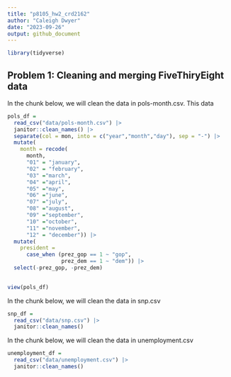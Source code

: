 ```yaml
---
title: "p8105_hw2_crd2162"
author: "Caleigh Dwyer"
date: "2023-09-26"
output: github_document
---
```


```r
library(tidyverse)
```

## Problem 1: Cleaning and merging FiveThiryEight data

In the chunk below, we will clean the data in pols-month.csv. This data 

```r
pols_df =
  read_csv("data/pols-month.csv") |> 
  janitor::clean_names() |> 
  separate(col = mon, into = c("year","month","day"), sep = "-") |> 
  mutate(
    month = recode(
      month,
      "01" = "january",
      "02" = "february",
      "03" ="march",
      "04" ="april",
      "05" ="may",
      "06" ="june",
      "07" ="july",
      "08" ="august",
      "09" ="september",
      "10" ="october",
      "11" ="november",
      "12" = "december")) |> 
  mutate(
    president =
      case_when (prez_gop == 1 ~ "gop",
                 prez_dem == 1 ~ "dem")) |> 
  select(-prez_gop, -prez_dem)
  

view(pols_df)
```

In the chunk below, we will clean the data in snp.csv

```r
snp_df =
  read_csv("data/snp.csv") |> 
  janitor::clean_names()
```

In the chunk below, we will clean the data in unemployment.csv


```r
unemployment_df =
  read_csv("data/unemployment.csv") |> 
  janitor::clean_names()
```

